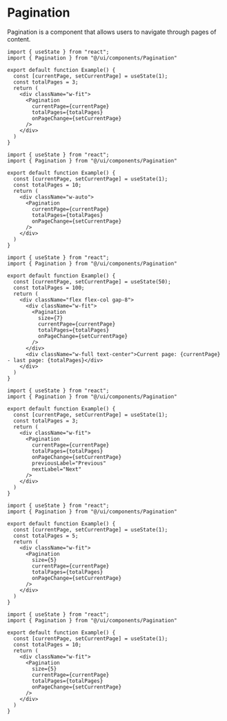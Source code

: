 # Pagination

Pagination is a component that allows users to navigate through pages of content.

```tsx preview
import { useState } from "react";
import { Pagination } from "@/ui/components/Pagination"
 
export default function Example() {
  const [currentPage, setCurrentPage] = useState(1);
  const totalPages = 3;
  return (
    <div className="w-fit">
      <Pagination
        currentPage={currentPage}
        totalPages={totalPages}
        onPageChange={setCurrentPage}
      />
    </div>
  )
}
```

```tsx preview
import { useState } from "react";
import { Pagination } from "@/ui/components/Pagination"
 
export default function Example() {
  const [currentPage, setCurrentPage] = useState(1);
  const totalPages = 10;
  return (
    <div className="w-auto">
      <Pagination
        currentPage={currentPage}
        totalPages={totalPages}
        onPageChange={setCurrentPage}
      />
    </div>
  )
}
```

```tsx preview
import { useState } from "react";
import { Pagination } from "@/ui/components/Pagination"
 
export default function Example() {
  const [currentPage, setCurrentPage] = useState(50);
  const totalPages = 100;
  return (
    <div className="flex flex-col gap-8">
      <div className="w-fit">
        <Pagination
          size={7}
          currentPage={currentPage}
          totalPages={totalPages}
          onPageChange={setCurrentPage}
        />
      </div>
      <div className="w-full text-center">Current page: {currentPage} - last page: {totalPages}</div>
    </div>
  )
}
```

```tsx preview
import { useState } from "react";
import { Pagination } from "@/ui/components/Pagination"
 
export default function Example() {
  const [currentPage, setCurrentPage] = useState(1);
  const totalPages = 3;
  return (
    <div className="w-fit">
      <Pagination
        currentPage={currentPage}
        totalPages={totalPages}
        onPageChange={setCurrentPage}
        previousLabel="Previous"
        nextLabel="Next"
      />
    </div>
  )
}
```

```tsx preview
import { useState } from "react";
import { Pagination } from "@/ui/components/Pagination"
 
export default function Example() {
  const [currentPage, setCurrentPage] = useState(1);
  const totalPages = 5;
  return (
    <div className="w-fit">
      <Pagination
        size={5}
        currentPage={currentPage}
        totalPages={totalPages}
        onPageChange={setCurrentPage}
      />
    </div>
  )
}
```

```tsx preview
import { useState } from "react";
import { Pagination } from "@/ui/components/Pagination"
 
export default function Example() {
  const [currentPage, setCurrentPage] = useState(1);
  const totalPages = 10;
  return (
    <div className="w-fit">
      <Pagination
        size={5}
        currentPage={currentPage}
        totalPages={totalPages}
        onPageChange={setCurrentPage}
      />
    </div>
  )
}
```